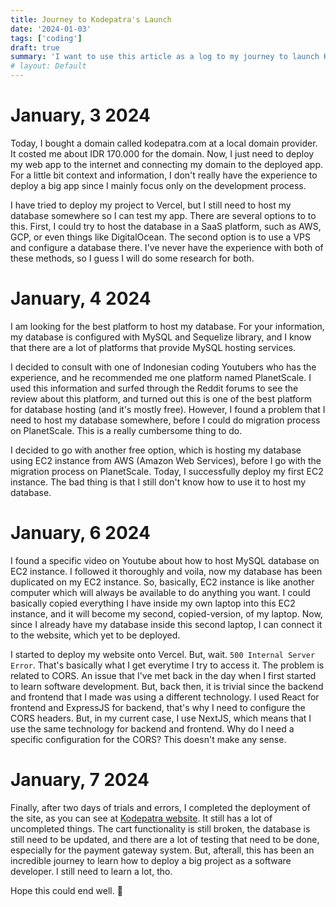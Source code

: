 ```yaml
---
title: Journey to Kodepatra's Launch
date: '2024-01-03'
tags: ['coding']
draft: true
summary: 'I want to use this article as a log to my journey to launch Kodepatra LMS platform.'
# layout: Default
---
```


# January, 3 2024

Today, I bought a domain called kodepatra.com at a local domain provider. It costed me about IDR 170.000 for the domain. Now, I just need to deploy my web app to the internet and connecting my domain to the deployed app. For a little bit context and information, I don't really have the experience to deploy a big app since I mainly focus only on the development process.

I have tried to deploy my project to Vercel, but I still need to host my database somewhere so I can test my app. There are several options to to this. First, I could try to host the database in a SaaS platform, such as AWS, GCP, or even things like DigitalOcean. The second option is to use a VPS and configure a database there. I've never have the experience with both of these methods, so I guess I will do some research for both.

# January, 4 2024

I am looking for the best platform to host my database. For your information, my database is configured with MySQL and Sequelize library, and I know that there are a lot of platforms that provide MySQL hosting services.

I decided to consult with one of Indonesian coding Youtubers who has the experience, and he recommended me one platform named PlanetScale. I used this information and surfed through the Reddit forums to see the review about this platform, and turned out this is one of the best platform for database hosting (and it's mostly free). However, I found a problem that I need to host my database somewhere, before I could do migration process on PlanetScale. This is a really cumbersome thing to do.

I decided to go with another free option, which is hosting my database using EC2 instance from AWS (Amazon Web Services), before I go with the migration process on PlanetScale. Today, I successfully deploy my first EC2 instance. The bad thing is that I still don't know how to use it to host my database.

# January, 6 2024

I found a specific video on Youtube about how to host MySQL database on EC2 instance. I followed it thoroughly and voila, now my database has been duplicated on my EC2 instance. So, basically, EC2 instance is like another computer which will always be available to do anything you want. I could basically copied everything I have inside my own laptop into this EC2 instance, and it will become my second, copied-version, of my laptop. Now, since I already have my database inside this second laptop, I can connect it to the website, which yet to be deployed.

I started to deploy my website onto Vercel. But, wait. `500 Internal Server Error`. That's basically what I get everytime I try to access it. The problem is related to CORS. An issue that I've met back in the day when I first started to learn software development. But, back then, it is trivial since the backend and frontend that I made was using a different technology. I used React for frontend and ExpressJS for backend, that's why I need to configure the CORS headers. But, in my current case, I use NextJS, which means that I use the same technology for backend and frontend. Why do I need a specific configuration for the CORS? This doesn't make any sense.

# January, 7 2024

Finally, after two days of trials and errors, I completed the deployment of the site, as you can see at [Kodepatra website](https://kodepatra.com). It still has a lot of uncompleted things. The cart functionality is still broken, the database is still need to be updated, and there are a lot of testing that need to be done, especially for the payment gateway system. But, afterall, this has been an incredible journey to learn how to deploy a big project as a software developer. I still need to learn a lot, tho.

Hope this could end well. 🙏
